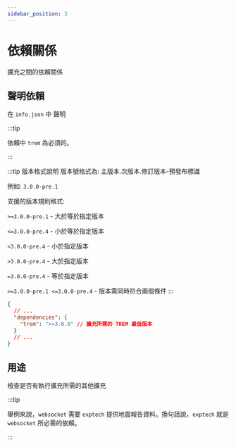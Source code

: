 ```yaml
---
sidebar_position: 3
---
```


# 依賴關係

擴充之間的依賴關係

## 聲明依賴

在 `info.json` 中 聲明

:::tip

依賴中 `trem` 為必須的。

:::

:::tip 版本格式說明
版本號格式為: 主版本.次版本.修訂版本-預發布標識

例如: `3.0.0-pre.1`

支援的版本規則格式:

`>=3.0.0-pre.1` - 大於等於指定版本

`<=3.0.0-pre.4` - 小於等於指定版本

`<3.0.0-pre.4` - 小於指定版本

`>3.0.0-pre.4` - 大於指定版本

`=3.0.0-pre.4` - 等於指定版本

`>=3.0.0-pre.1 <=3.0.0-pre.4` - 版本需同時符合兩個條件
:::

```json
{
  // ...
  "dependencies": {
    "trem": ">=3.0.0" // 擴充所需的 TREM 最低版本
  }
  // ...
}
```

## 用途

檢查是否有執行擴充所需的其他擴充

:::tip

舉例來說，`websocket` 需要 `exptech` 提供地震報告資料。換句話說，`exptech` 就是 `websocket` 所必需的依賴。

:::

